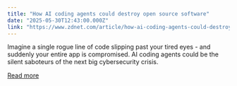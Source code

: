```yaml
---
title: "How AI coding agents could destroy open source software"
date: "2025-05-30T12:43:00.000Z"
link: "https://www.zdnet.com/article/how-ai-coding-agents-could-destroy-open-source-software/"
---
```


Imagine a single rogue line of code slipping past your tired eyes - and suddenly your entire app is compromised. AI coding agents could be the silent saboteurs of the next big cybersecurity crisis.

[Read more](https://www.zdnet.com/article/how-ai-coding-agents-could-destroy-open-source-software/)

